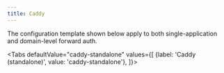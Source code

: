 ```yaml
---
title: Caddy
---
```




The configuration template shown below apply to both single-application and domain-level forward auth.

<Placeholders />

<Tabs
  defaultValue="caddy-standalone"
  values={[
    {label: 'Caddy (standalone)', value: 'caddy-standalone'},
  ]}>
  <TabItem value="caddy-standalone">

<CaddyStandalone />

  </TabItem>
</Tabs>
